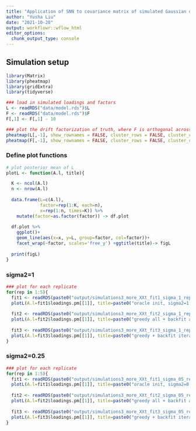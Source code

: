 ```yaml
---
title: "Application of SNN to covariance matrix of simulated Gaussian data with correlated factors"
author: "Yusha Liu"
date: "2021-10-20"
output: workflowr::wflow_html
editor_options:
  chunk_output_type: console
---
```


## Simulation setup
```r
library(Matrix)
library(pheatmap)
library(gridExtra)
library(tidyverse)

### load in simulated loadings and factors
L <- readRDS("data/model.rds")$L
F <- readRDS("data/model.rds")$F
F[,1] <- F[,1] - 10

### plot the drift factorization of truth, where F is orthogonal across columns 
pheatmap(L[,-1], show_rownames = FALSE, cluster_rows = FALSE, cluster_cols = FALSE, main="True L")
pheatmap(F[,-1], show_rownames = FALSE, cluster_rows = FALSE, cluster_cols = FALSE, main="True F")

```


### Define plot functions
```r

# plot posterior mean of L  
plotL <- function(A.l, title){

  K <- ncol(A.l)
  n <- nrow(A.l)
  
  data.frame(L=c(A.l),
             factor=rep(1:K, each=n),
             x=rep(1:n, times=K)) %>%
    mutate(factor=as.factor(factor)) -> df.plot
  
  df.plot %>%
    ggplot()+
    geom_line(aes(x=x, y=L, group=factor, col=factor))+
    facet_wrap(~factor, scales='free_y') +ggtitle(title)-> figL
  
  print(figL)
}


```


### sigma2=1
```r

### plot for each replicate
for(rep in 1:5){
  fit1 <- readRDS(paste0("output/simulations3_more_XXt_fit1_sigma_1_rep", rep, ".rds"))
  plotL(A.l=fit1$loadings.pm[[1]], title=paste0("oracle init, sigma2=1, rep=", rep))
  
  fit2 <- readRDS(paste0("output/simulations3_more_XXt_fit2_sigma_1_rep", rep, ".rds"))
  plotL(A.l=fit2$loadings.pm[[1]], title=paste0("greedy all + backfit all, sigma2=1, rep=", rep))
  
  fit3 <- readRDS(paste0("output/simulations3_more_XXt_fit3_sigma_1_rep", rep, ".rds"))
  plotL(A.l=fit3$loadings.pm[[1]], title=paste0("greedy + backfit iteratively, sigma2=1, rep=", rep))
}

```


### sigma2=0.25
```r

### plot for each replicate
for(rep in 1:5){
  fit1 <- readRDS(paste0("output/simulations3_more_XXt_fit1_sigma_05_rep", rep, ".rds"))
  plotL(A.l=fit1$loadings.pm[[1]], title=paste0("oracle init, sigma2=0.25, rep=", rep))
  
  fit2 <- readRDS(paste0("output/simulations3_more_XXt_fit2_sigma_05_rep", rep, ".rds"))
  plotL(A.l=fit2$loadings.pm[[1]], title=paste0("greedy all + backfit all, sigma2=0.25, rep=", rep))
  
  fit3 <- readRDS(paste0("output/simulations3_more_XXt_fit3_sigma_05_rep", rep, ".rds"))
  plotL(A.l=fit3$loadings.pm[[1]], title=paste0("greedy + backfit iteratively, sigma2=0.25, rep=", rep))
}

```
